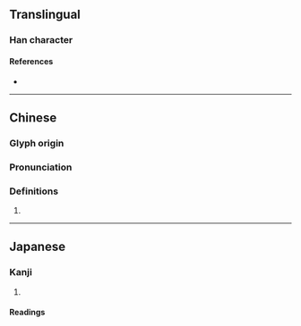 {{character info}}
==Translingual==

===Han character===
{{Han char|rn=96|rad=玉|as=05|sn=9|four=17120|canj=MGHHL|ids=⿰𤣩卯}}

====References====
* {{Han ref|kx=0730.010|dkj=20918|dj=1141.140|hdz=21108.060|uh=73CB|ud=29643|bh=CFD6|bd=53206}}

----

==Chinese==
{{zh-forms}}

===Glyph origin===
{{Han etym}}

===Pronunciation===
{{zh-pron
|m=liǔ
|c=
|mc=y
|oc=y
|ma=
|cat=
}}

===Definitions===
{{zh-hanzi}}

# {{zh-synonym|琉璃}}

----

==Japanese==

===Kanji===
{{ja-kanji|grade=|rs=玉05}}

# {{rfdef|ja|sort=玉05}}

====Readings====
{{ja-readings
|goon=る
|kanon=りゅう<りう
|kun=いし-
}}